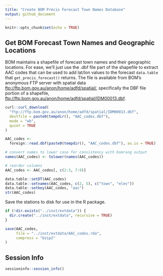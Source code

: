 ```yaml
---
title: "Create BOM Précis Forecast Town Names Database"
output: github_document
---
```


```r
knitr::opts_chunk$set(echo = TRUE)
```

## Get BOM Forecast Town Names and Geographic Locations

BOM maintains a shapefile of forecast town names and their geographic locations.
For ease, we'll just use the .dbf file part of the shapefile to extract AAC codes that can be used to add lat/lon values to the forecast `data.table` that  `get_precis_forecast()` returns.
The file is available from BOM's anonymous FTP server with spatial data <ftp://ftp.bom.gov.au/anon/home/adfd/spatial/>, specifically the DBF file portion of a shapefile, 
<ftp://ftp.bom.gov.au/anon/home/adfd/spatial/IDM00013.dbf>.

```r
curl::curl_download(
  "ftp://ftp.bom.gov.au/anon/home/adfd/spatial/IDM00013.dbf",
  destfile = paste0(tempdir(), "AAC_codes.dbf"),
  mode = "wb",
  quiet = TRUE
)

AAC_codes <-
  foreign::read.dbf(paste0(tempdir(), "AAC_codes.dbf"), as.is = TRUE)

# convert names to lower case for consistency with bomrang output
names(AAC_codes) <- tolower(names(AAC_codes))

# reorder columns
AAC_codes <- AAC_codes[, c(2:3, 7:9)]

data.table::setDT(AAC_codes)
data.table::setnames(AAC_codes, c(2, 5), c("town", "elev"))
data.table::setkey(AAC_codes, "aac")
str(AAC_codes)
```

Save the stations to disk for use in the R package.

```r
if (!dir.exists("../inst/extdata")) {
  dir.create("../inst/extdata", recursive = TRUE)
}

save(AAC_codes,
     file = "../inst/extdata/AAC_codes.rda",
     compress = "bzip2"
)
```

## Session Info
```r
sessioninfo::session_info()
```
